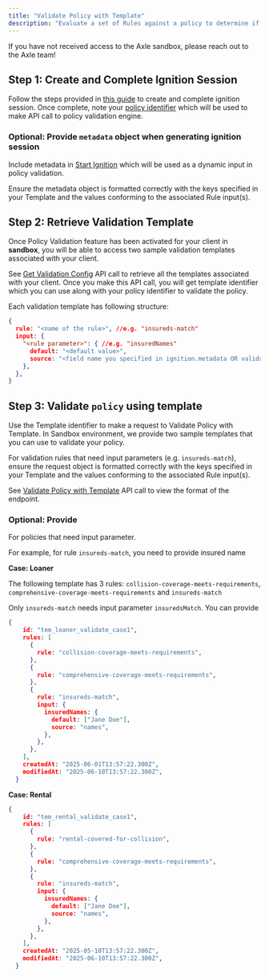 ```yaml
---
title: "Validate Policy with Template"
description: "Evaluate a set of Rules against a policy to determine if your application’s requirements are met." 
---
```


<Info>
  If you have not received access to the Axle sandbox, please reach out to the
  Axle team!
</Info>

## Step 1: Create and Complete Ignition Session

Follow the steps provided in [this guide](guides/sandbox-ignition-completion#testing-ignition-completions-in-the-sandbox) to create and complete ignition session. Once complete, note your [policy identifier](/api-reference/policies/policy#fields) which will be used to make API call to policy validation engine.

### Optional: Provide `metadata` object when generating ignition session

Include metadata in [Start Ignition](/api-reference/ignition/start-ignition) which will be used as a dynamic input in policy validation.

Ensure the metadata object is formatted correctly with the keys specified in your Template and the values conforming to the associated Rule input(s).


## Step 2: Retrieve Validation Template

Once Policy Validation feature has been activated for your client in **sandbox**, you will be able to access two sample validation templates associated with your client. 

See [Get Validation Config](api-reference/configs/get-config-validation) API call to retrieve all the templates associated with your client. Once you make this API call, you will get template identifier which you can use along with your policy identifier to validate the policy.

Each validation template has following structure:

```json
{
  rule: "<name of the rule>", //e.g. "insureds-match"
  input: {
    "<rule parameter>": { //e.g. "insuredNames"
      default: "<default value>",
      source: "<field name you specified in ignition.metadata OR validatePolicy body>", 
    },
  },
}

```

## Step 3: Validate `policy` using template

Use the Template identifier to make a request to Validate Policy with Template. In Sandbox environment, we provide two sample templates that you can use to validate your policy.

For validation rules that need input parameters (e.g. `insureds-match`), ensure the request object is formatted correctly with the keys specified in your Template and the values conforming to the associated Rule input(s).

See [Validate Policy with Template](api-reference/policies/validate-policy-template) API call to view the format of the endpoint. 

### Optional: Provide 

For policies that need input parameter. 

For example, for rule `insureds-match`, you need to provide insured name

**Case: Loaner**

The following template has 3 rules: `collision-coverage-meets-requirements`, `comprehensive-coverage-meets-requirements` and `insureds-match` 

Only `insureds-match` needs input parameter `insuredsMatch`. You can provide

```json
{
    id: "tem_loaner_validate_case1",
    rules: [
      {
        rule: "collision-coverage-meets-requirements",
      },
      {
        rule: "comprehensive-coverage-meets-requirements",
      },
      {
        rule: "insureds-match",
        input: {
          insuredNames: {
            default: ["Jane Doe"],
            source: "names", 
          },
        },
      },
    ],
    createdAt: "2025-06-01T13:57:22.300Z",
    modifiedAt: "2025-06-10T13:57:22.300Z",
  }
```

**Case: Rental**

```json
{
    id: "tem_rental_validate_case1",
    rules: [
      {
        rule: "rental-covered-for-collision",
      },
      {
        rule: "comprehensive-coverage-meets-requirements",
      },
      {
        rule: "insureds-match",
        input: {
          insuredNames: {
            default: ["Jane Doe"],
            source: "names", 
          },
        },
      },
    ],
    createdAt: "2025-05-10T13:57:22.300Z",
    modifiedAt: "2025-06-10T13:57:22.300Z",
  }
```

